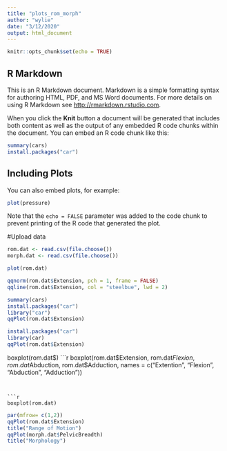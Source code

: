 ```yaml
---
title: "plots_rom_morph"
author: "wylie"
date: "3/12/2020"
output: html_document
---
```


```r
knitr::opts_chunk$set(echo = TRUE)
```

## R Markdown

This is an R Markdown document. Markdown is a simple formatting syntax for authoring HTML, PDF, and MS Word documents. For more details on using R Markdown see <http://rmarkdown.rstudio.com>.

When you click the **Knit** button a document will be generated that includes both content as well as the output of any embedded R code chunks within the document. You can embed an R code chunk like this:

```r
summary(cars)
install.packages("car")
```

## Including Plots

You can also embed plots, for example:

```r
plot(pressure)
```

Note that the `echo = FALSE` parameter was added to the code chunk to prevent printing of the R code that generated the plot.


#Upload data
```r
rom.dat <- read.csv(file.choose())
morph.dat <- read.csv(file.choose())
```

```r
plot(rom.dat)
```
```r
qqnorm(rom.dat$Extension, pch = 1, frame = FALSE)
qqline(rom.dat$Extension, col = "steelbue", lwd = 2)
```
```r
summary(cars)
install.packages("car")
library("car")
qqPlot(rom.dat$Extension)
```
```r
install.packages("car")
library(car)
qqPlot(rom.dat$Extension)
```

boxplot(rom.dat$)
```r
boxplot(rom.dat$Extension, rom.dat$Flexion, rom.dat$Abduction, rom.dat$Adduction, names = c("Extention", "Flexion", "Abduction", "Adduction"))

```


```r
boxplot(rom.dat)
```

```r
par(mfrow= c(1,2))
qqPlot(rom.dat$Extension)
title("Range of Motion")
qqPlot(morph.dat$PelvicBreadth)
title("Morphology")
```










